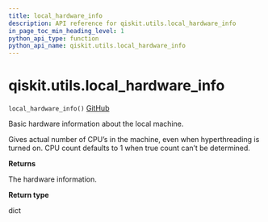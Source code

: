 ```yaml
---
title: local_hardware_info
description: API reference for qiskit.utils.local_hardware_info
in_page_toc_min_heading_level: 1
python_api_type: function
python_api_name: qiskit.utils.local_hardware_info
---
```


# qiskit.utils.local\_hardware\_info

<span id="qiskit.utils.local_hardware_info" />

`local_hardware_info()` [GitHub](https://github.com/qiskit/qiskit/tree/stable/0.20/qiskit/utils/multiprocessing.py "view source code")

Basic hardware information about the local machine.

Gives actual number of CPU’s in the machine, even when hyperthreading is turned on. CPU count defaults to 1 when true count can’t be determined.

**Returns**

The hardware information.

**Return type**

dict

